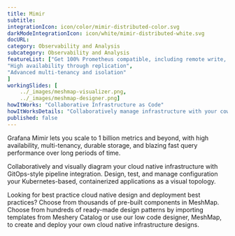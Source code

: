 ```yaml
---
title: Mimir  
subtitle: 
integrationIcon: icon/color/mimir-distributed-color.svg
darkModeIntegrationIcon: icon/white/mimir-distributed-white.svg
docURL: 
category: Observability and Analysis
subcategory: Observability and Analysis
featureList: ["Get 100% Prometheus compatible, including remote write, PromQL, and alerting",
"High availability through replication",
"Advanced multi-tenancy and isolation"
]
workingSlides: [
    ../_images/meshmap-visualizer.png,
    ../_images/meshmap-designer.png]
howItWorks: "Collaborative Infrastructure as Code"
howItWorksDetails: "Collaboratively manage infrastructure with your coworkers synchronously sharing the same designs."
published: false
---
```

<p>
    Grafana Mimir lets you scale to 1 billion metrics and beyond, with high availability, multi-tenancy, durable storage, and blazing fast query performance over long periods of time.
</p>
<p>
    Collaboratively and visually diagram your cloud native infrastructure with GitOps-style pipeline integration. Design, test, and manage configuration your Kubernetes-based, containerized applications as a visual topology.
</p>
<p>
    Looking for best practice cloud native design and deployment best practices? Choose from thousands of pre-built components in MeshMap. Choose from hundreds of ready-made design patterns by importing templates from Meshery Catalog or use our low code designer, MeshMap, to create and deploy your own cloud native infrastructure designs.
</p>